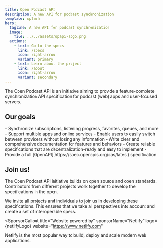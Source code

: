 ```yaml
---
title: Open Podcast API
description: A new API for podcast synchronization
template: splash
hero:
  tagline: A new API for podcast synchronization
  image:
    file: ../../assets/opapi-logo.png
  actions:
    - text: Go to the specs
      link: /specs
      icon: right-arrow
      variant: primary
    - text: Learn about the project
      link: /about
      icon: right-arrow
      variant: secondary
---
```



The Open Podcast API is an initiative aiming to provide a feature-complete synchronization API specification for podcast (web) apps and user-focused servers.

## Our goals

<CardGrid>
  <Card title="For users" icon="star">
    - Synchronize subscriptions, listening progress, favorites, queues, and more
    - Support multiple apps and online services
    - Enable users to easily switch between providers without losing any information
  </Card>
  <Card title="For developers" icon="laptop">
    - Write clear and comprehensive documentation for features and behaviors
    - Create reliable specifications that are decentralization-ready and easy to implement
    - Provide a full [OpenAPI](https://spec.openapis.org/oas/latest) specification
  </Card>
</CardGrid>

## Join us!

The Open Podcast API initiative builds on open source and open standards. Contributors from different projects work together to develop the specifications in the open.

We invite all projects and individuals to join us in developing these specifications. This ensures that we take all perspectives into account and create a set of interoperable specs.

<CardGrid>
  <LinkCard title="Join the chatroom on Matrix" href="https://matrix.to/#/!ZHdcrdWSgxXRREuJdU:matrix.org" />
  <LinkCard title="Give input in our GitHub discussions" href="https://github.com/orgs/OpenPodcastAPI/discussions/categories/problem-definitions-solutions" />
  <LinkCard title="Add our monthly meeting to your calendar" href="https://github.com/orgs/OpenPodcastAPI/discussions/15" />
</CardGrid>

<SponsorCallout
  title="Website powered by"
  sponsorName="Netlify"
  logo={netlifyLogo}
  website="https://www.netlify.com"
  >

Netlify is the most popular way to build, deploy and scale modern web applications.
</SponsorCallout>
